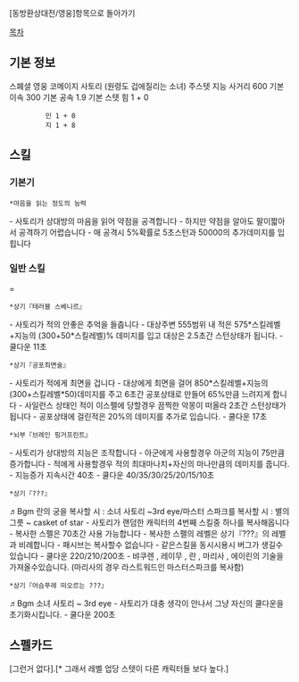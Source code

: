 [동방환상대전/영웅]항목으로 돌아가기

[[목차]]
== 기본 정보 ==
스폐셜 영웅 코메이지 사토리 (원령도 겁에질리는 소녀)
주스텟 지능
사거리 600
기본 이속 300
기본 공속 1.9
기본 스텟 힘 1 + 0
          민 1 + 0
          지 1 + 8

 
== 스킬 ==
=== 기본기 ===
 
 *마음을 읽는 정도의 능력
- 사토리가 상대방의 마음을 읽어 약점을 공격합니다
- 하지만 약점을 알아도 팔이짧아서 공격하기 어렵습니다
- 매 공격시 5%확률로 5초스턴과 50000의 추가데미지를 입힙니다
 
=== 일반 스킬 ====

 *상기『테러블 스베니르』
- 사토리가 적의 안좋은 추억을 들춥니다
- 대상주변 555범위 내 적은 575*스킬레벨+지능의 (300+50*스킬레벨)% 데미지를 입고 대상은 2.5초간 스턴상태가 됩니다.
- 쿨다운 11초

 *상기『공포최면술』
- 사토리가 적에게 최면을 겁니다
- 대상에게 최면을 걸어 850*스킬레벨+지능의 (300+스킬레벨*50)데미지를 주고 6초간 공포상태로 만들어 65%만큼 느려지게 합니다
- 사일런스 상태인 적이 이스펠에 당할경우 끔찍한 악몽이 떠올라 2초간 스턴상태가 됩니다
- 공포상태에 걸린적은 20%의 데미지를 추가로 입습니다.
- 쿨다운 17초

 *뇌부『브레인 핑거프린트』
- 사토리가 상대방의 지능은 조작합니다
- 아군에게 사용할경우 아군의 지능이 75만큼 증가합니다
- 적에게 사용할경우 적의 최대마나치+자신의 마나만큼의 데미지를 줍니다.
- 지능증가 지속시간 40초
- 쿨다운 40/35/30/25/20/15/10초
 
 *상기『???』
♬Bgm 란의 궁을 복사할 시 : 소녀 사토리 ~3rd eye/마스터 스파크를 복사할 시 : 별의 그릇 ~ casket of star
- 사토리가 랜덤한 캐릭터의 4번째 스킬중 하나를 복사해옵니다
- 복사한 스펠은 70초간 사용 가능합니다
- 복사한 스펠의 레벨은 상기『???』의 레벨과 비례합니다
- 패시브는 복사할수 없습니다
- 같은스킬을 동시시용시 버그가 생길수 있습니다
- 쿨다운 220/210/200초
- 뱌쿠렌 , 레이무 , 란 , 마리사 , 에이린의 기술을 가져올수있습니다. (마리사의 경우 라스트워드인 마스터스파크를 복사함)

 *상기『어슴푸레 떠오르는 ???』
♬Bgm 소녀 사토리 ~ 3rd eye
- 사토리가 대충 생각이 안나서 그냥 자신의 쿨다운을 초기화시킵니다.
- 쿨다운 200초

== 스펠카드 ==

[그런거 없다].[* 그래서 레벨 업당 스텟이 다른 캐릭터들 보다 높다.]
